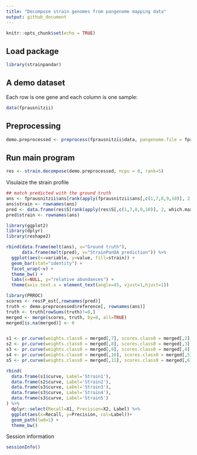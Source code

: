```yaml
---
title: "Decompose strain genomes from pangenome mapping data"
output: github_document
---
```


```r
knitr::opts_chunk$set(echo = TRUE)
```

## Load package
```r
library(strainpandar)
```

## A demo dataset

Each row is one gene and each column is one sample:

```r
data(fprausnitzii)
```

## Preprocessing

```r
demo.preprocessed <- preprocess(fprausnitzii$data, pangenome.file = fprausnitzii$pangenome)
```

## Run main program

```r
res <- strain.decompose(demo.preprocessed, ncpu = 8, rank=5)
```

Visulaize the strain profile

```r
## match predicted with the ground truth
ans <- fprausnitzii$ans[rank(apply(fprausnitzii$ans[,c(1,7,8,9,10)], 2, which.max)),]
ans$strain <- rownames(ans)
pred <- data.frame(res$S[rank(apply(res$S[,c(1,7,8,9,10)], 2, which.max)),])
pred$strain <- rownames(ans)

library(ggplot2)
library(dplyr)
library(reshape2)

rbind(data.frame(melt(ans), v="Ground truth"), 
      data.frame(melt(pred), v="StrainPanDA prediction")) %>% 
  ggplot(aes(x=variable, y=value, fill=strain)) + 
  geom_bar(stat="identity") +
  facet_wrap(~v) + 
  theme_bw() + 
  labs(x=NULL, y="relative abundances") + 
  theme(axis.text.x = element_text(angle=45, vjust=1,hjust=1))
```

```r
library(PRROC)
scores <- res$P_est[,rownames(pred)]
truth <- demo.preprocessed$reference[, rownames(ans)]
truth <- truth[rowSums(truth)!=0,]
merged <- merge(scores, truth, by=0, all=TRUE)
merged[is.na(merged)] <- 0


s1 <- pr.curve(weights.class0 = merged[,7], scores.class0 = merged[,2], curve = TRUE) 
s2 <- pr.curve(weights.class0 = merged[,8], scores.class0 = merged[,3], curve = TRUE) 
s3 <- pr.curve(weights.class0 = merged[,9], scores.class0 = merged[,4], curve = TRUE) 
s4 <- pr.curve(weights.class0 = merged[,10], scores.class0 = merged[,5], curve = TRUE) 
s5 <- pr.curve(weights.class0 = merged[,11], scores.class0 = merged[,6], curve = TRUE) 

rbind(
  data.frame(s1$curve, Label='Strain1'),
  data.frame(s2$curve, Label='Strain2'),
  data.frame(s3$curve, Label='Strain3'),
  data.frame(s3$curve, Label='Strain4'),
  data.frame(s3$curve, Label='Strain5')
) %>% 
  dplyr::select(Recall=X1, Precision=X2, Label) %>% 
  ggplot(aes(x=Recall, y=Precision, col=Label))+
  geom_path(lwd=1) + 
  theme_bw()
```



Session information
```r
sessionInfo()
```
